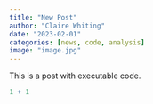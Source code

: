 ```yaml
---
title: "New Post"
author: "Claire Whiting"
date: "2023-02-01"
categories: [news, code, analysis]
image: "image.jpg"
---
```


This is a post with executable code.

```r
1 + 1
```
